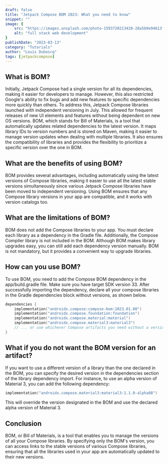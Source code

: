 ```yaml
---
draft: false
title: "Jetpack Compose BOM 2023: What you need to know"
snippet: ""
image: {
    src: "https://images.unsplash.com/photo-1593720213428-28a5b9e94613?&fit=crop&w=430&h=240",
    alt: "full stack web development"
}
publishDate: "2023-03-13"
category: "Tutorials"
author: "Louis Duboscq"
tags: [jetpackcompose]
--- 
```


## What is BOM?
 
Initially, Jetpack Compose had a single version for all its dependencies, making it easier for developers to manage. 
However, this also restricted Google's ability to fix bugs and add new features to specific dependencies more quickly than others.
To address this, Jetpack Compose libraries launched with independent versioning in July. 
This allowed for frequent releases of new UI elements and features without being dependent on new OS versions.
BOM, which stands for Bill of Materials, is a tool that automatically updates related dependencies to the latest version. 
It maps library IDs to version numbers and is stored on Maven, making it easier to manage version updates when dealing with multiple libraries. 
It also ensures the compatibility of libraries and provides the flexibility to prioritize a specific version over the one in BOM.

## What are the benefits of using BOM?

BOM provides several advantages, including automatically using the latest versions of Compose libraries, 
making it easier to use all the latest stable versions simultaneously since various Jetpack Compose libraries have been moved to independent versioning. 
Using BOM ensures that any Compose library versions in your app are compatible, and it works with version catalogs too.

## What are the limitations of BOM?
BOM does not add the Compose libraries to your app. 
You must declare each library as a dependency in the Gradle file. 
Additionally, the Compose Compiler library is not included in the BOM. 
Although BOM makes library upgrades easy, you can still add each dependency version manually. 
BOM is not mandatory, but it provides a convenient way to upgrade libraries.

## How can you use BOM?
To use BOM, you need to add the Compose BOM dependency in the app/build.gradle file. 
Make sure you have target SDK version 33. 
After successfully importing the dependency, declare all your compose libraries in the Gradle dependencies block without versions, as shown below.

```kotlin
dependencies {
    implementation("androidx.compose:compose-bom:2023.01.00")
    implementation("androidx.compose.foundation:foundation")
    implementation("androidx.compose.material:material")
    implementation("androidx.compose.material3:material3")
    // ... or use whichever Compose artifacts you need without a version number
}
```

## What if you do not want the BOM version for an artifact?

If you want to use a different version of a library than the one declared in the BOM, you can specify the desired version in the dependencies section of the library dependency import. 
For instance, to use an alpha version of Material 3, you can add the following dependency: 
```kotlin
implementation("androidx.compose.material3:material3:1.1.0-alpha08")
```
This will override the version designated in the BOM and use the declared alpha version of Material 3.

## Conclusion 

BOM, or Bill of Materials, is a tool that enables you to manage the versions of all your Compose libraries. 
By specifying only the BOM's version, you can access links to the stable versions of various Compose libraries, 
ensuring that all the libraries used in your app are automatically updated to their new versions.
